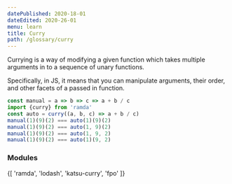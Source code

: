 ```yaml
---
datePublished: 2020-18-01
dateEdited: 2020-26-01
menu: learn
title: Curry
path: /glossary/curry
---
```


<Def of="Curry" parent="Function"/>

Currying is a way of modifying a given function which takes multiple arguments in
to a sequence of unary functions.

Specifically, in JS, it means that you can manipulate arguments, their order, and other facets of a passed in function.

```js
const manual = a => b => c => a + b / c
import {curry} from 'ramda'
const auto = curry((a, b, c) => a + b / c)
manual(1)(9)(2) === auto(1)(9)(2)
manual(1)(9)(2) === auto(1, 9)(2)
manual(1)(9)(2) === auto(1, 9, 2)
manual(1)(9)(2) === auto(1)(9, 2)
```

### Modules

<ModuleLinks>
{[
  'ramda',
  'lodash',
  'katsu-curry',
  'fpo'
]}
</ModuleLinks>
